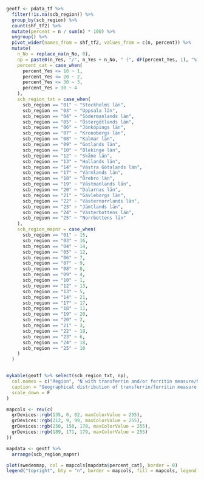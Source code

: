 ```r

geotf <- pdata_tf %>%
  filter(!is.na(scb_region)) %>%
  group_by(scb_region) %>%
  count(shf_tf2) %>%
  mutate(percent = n / sum(n) * 100) %>%
  ungroup() %>%
  pivot_wider(names_from = shf_tf2, values_from = c(n, percent)) %>%
  mutate(
    n_No = replace_na(n_No, 0),
    np = paste0(n_Yes, "/", n_Yes + n_No, " (", dF(percent_Yes, 1), "%)"),
    percent_cat = case_when(
      percent_Yes <= 10 ~ 1,
      percent_Yes <= 20 ~ 2,
      percent_Yes <= 30 ~ 3,
      percent_Yes > 30 ~ 4
    ),
    scb_region_txt = case_when(
      scb_region == "01" ~ "Stockholms län",
      scb_region == "03" ~ "Uppsala län",
      scb_region == "04" ~ "Södermanlands län",
      scb_region == "05" ~ "Östergötlands län",
      scb_region == "06" ~ "Jönköpings län",
      scb_region == "07" ~ "Kronobergs län",
      scb_region == "08" ~ "Kalmar län",
      scb_region == "09" ~ "Gotlands län",
      scb_region == "10" ~ "Blekinge län",
      scb_region == "12" ~ "Skåne län",
      scb_region == "13" ~ "Hallands län",
      scb_region == "14" ~ "Västra Götalands län",
      scb_region == "17" ~ "Värmlands län",
      scb_region == "18" ~ "Örebro län",
      scb_region == "19" ~ "Västmanlands län",
      scb_region == "20" ~ "Dalarnas län",
      scb_region == "21" ~ "Gävleborgs län",
      scb_region == "22" ~ "Västernorrlands län",
      scb_region == "23" ~ "Jämtlands län",
      scb_region == "24" ~ "Västerbottens län",
      scb_region == "25" ~ "Norrbottens län"
    ),
    scb_region_mapnr = case_when(
      scb_region == "01" ~ 15,
      scb_region == "03" ~ 16,
      scb_region == "04" ~ 14,
      scb_region == "05" ~ 12,
      scb_region == "06" ~ 7,
      scb_region == "07" ~ 9,
      scb_region == "08" ~ 8,
      scb_region == "09" ~ 4,
      scb_region == "10" ~ 1,
      scb_region == "12" ~ 13,
      scb_region == "13" ~ 5,
      scb_region == "14" ~ 21,
      scb_region == "17" ~ 17,
      scb_region == "18" ~ 11,
      scb_region == "19" ~ 20,
      scb_region == "20" ~ 2,
      scb_region == "21" ~ 3,
      scb_region == "22" ~ 19,
      scb_region == "23" ~ 6,
      scb_region == "24" ~ 18,
      scb_region == "25" ~ 10
    )
  )


mykable(geotf %>% select(scb_region_txt, np),
  col.names = c("Region", "N with transferrin and/or ferritin measure/N Total (%)"),
  caption = "Geographical distribution of transferrin/ferritin measure in Sweden",
  scale_down = F
)
```

```r

mapcols <- rev(c(
  grDevices::rgb(135, 0, 82, maxColorValue = 255),
  grDevices::rgb(212, 9, 99, maxColorValue = 255),
  grDevices::rgb(250, 150, 170, maxColorValue = 255),
  grDevices::rgb(189, 171, 179, maxColorValue = 255)
))

mapdata <- geotf %>%
  arrange(scb_region_mapnr)

plot(swedenmap, col = mapcols[mapdata$percent_cat], border = 0)
legend("topright", bty = "n", border = mapcols, fill = mapcols, legend = c("0-10%", "11-20%", "21-30%", "31-100%"))
```
